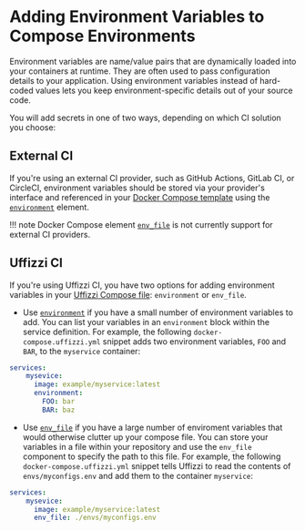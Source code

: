 # Adding Environment Variables to Compose Environments

Environment variables are name/value pairs that are dynamically loaded into your containers at runtime. They are often used to pass configuration details to your application. Using environment variables instead of hard-coded values lets you keep environment-specific details out of your source code.  

You will add secrets in one of two ways, depending on which CI solution you choose:

## External CI  

If you're using an external CI provider, such as GitHub Actions, GitLab CI, or CircleCI, environment variables should be stored via your provider's interface and referenced in your [Docker Compose template](https://github.com/UffizziCloud/quickstart-compose/blob/main/docker-compose.uffizzi.yml) using the [`environment`](/compose/reference#environment) element.


!!! note
    Docker Compose element [`env_file`](/compose/reference#env_file) is not currently support for external CI providers.

## Uffizzi CI  

If you're using Uffizzi CI, you have two options for adding environment variables in your [Uffizzi Compose file](../references/compose-spec.md): `environment` or `env_file`.

* Use [`environment`](/compose/reference#environment) if you have a small number of environment variables to add. You can list your variables in an `environment` block within the service definition. For example, the following `docker-compose.uffizzi.yml` snippet adds two environment variables, `FOO` and `BAR`, to the `myservice` container:    
```yaml    
services:
    mysevice:
      image: example/myservice:latest
      environment:
        FOO: bar
        BAR: baz
```

* Use [`env_file`](/compose/reference#env_file) if you have a large number of enviroment variables that would otherwise clutter up your compose file. You can store your variables in a file within your repository and use the `env_file` component to specify the path to this file. For example, the following `docker-compose.uffizzi.yml` snippet tells Uffizzi to read the contents of `envs/myconfigs.env` and add them to the container `myservice`:  
```yaml
services:
    mysevice:
      image: example/myservice:latest
      env_file: ./envs/myconfigs.env
```